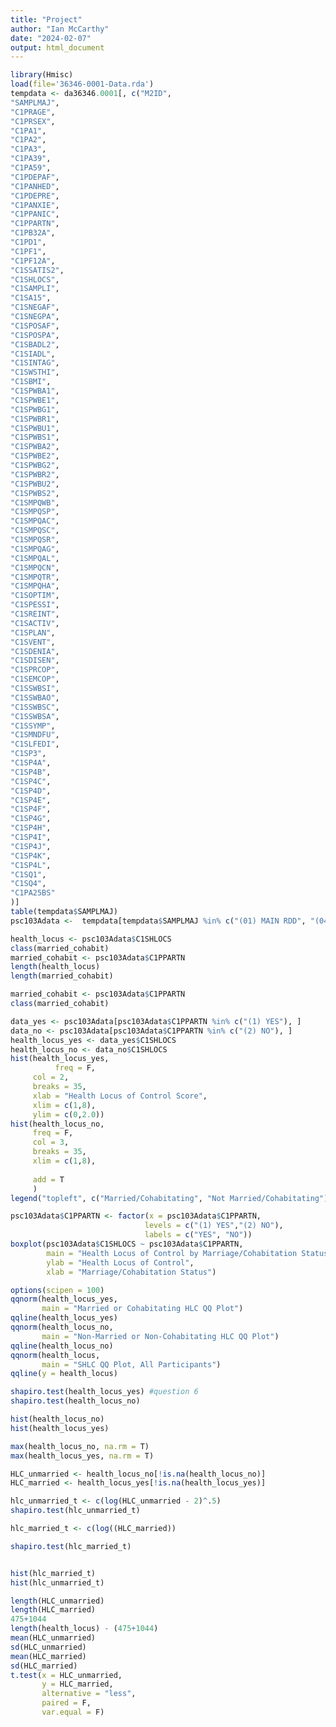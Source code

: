 ---
title: "Project"
author: "Ian McCarthy"
date: "2024-02-07"
output: html_document
---

```{r}

library(Hmisc)
load(file='36346-0001-Data.rda')
tempdata <- da36346.0001[, c("M2ID",
"SAMPLMAJ",
"C1PRAGE",
"C1PRSEX",
"C1PA1",
"C1PA2",
"C1PA3",
"C1PA39",
"C1PA59",
"C1PDEPAF",
"C1PANHED",
"C1PDEPRE",
"C1PANXIE",
"C1PPANIC",
"C1PPARTN",
"C1PB32A",
"C1PD1",
"C1PF1",
"C1PF12A",
"C1SSATIS2",
"C1SHLOCS",
"C1SAMPLI",
"C1SA15",
"C1SNEGAF",
"C1SNEGPA",
"C1SPOSAF",
"C1SPOSPA",
"C1SBADL2",
"C1SIADL",
"C1SINTAG",
"C1SWSTHI",
"C1SBMI",
"C1SPWBA1",
"C1SPWBE1",
"C1SPWBG1",
"C1SPWBR1",
"C1SPWBU1",
"C1SPWBS1",
"C1SPWBA2",
"C1SPWBE2",
"C1SPWBG2",
"C1SPWBR2",
"C1SPWBU2",
"C1SPWBS2",
"C1SMPQWB",
"C1SMPQSP",
"C1SMPQAC",
"C1SMPQSC",
"C1SMPQSR",
"C1SMPQAG",
"C1SMPQAL",
"C1SMPQCN",
"C1SMPQTR",
"C1SMPQHA",
"C1SOPTIM",
"C1SPESSI",
"C1SREINT",
"C1SACTIV",
"C1SPLAN",
"C1SVENT",
"C1SDENIA",
"C1SDISEN",
"C1SPRCOP",
"C1SEMCOP",
"C1SSWBSI",
"C1SSWBAO",
"C1SSWBSC",
"C1SSWBSA",
"C1SSYMP",
"C1SMNDFU",
"C1SLFEDI",
"C1SP3",
"C1SP4A",
"C1SP4B",
"C1SP4C",
"C1SP4D",
"C1SP4E",
"C1SP4F",
"C1SP4G",
"C1SP4H",
"C1SP4I",
"C1SP4J",
"C1SP4K",
"C1SP4L",
"C1SQ1",
"C1SQ4",
"C1PA25BS"
)] 
table(tempdata$SAMPLMAJ) 
psc103Adata <-  tempdata[tempdata$SAMPLMAJ %in% c("(01) MAIN RDD", "(04) CITY OVERSAMPLE" ), ]
```

```{r}
health_locus <- psc103Adata$C1SHLOCS
class(married_cohabit)
married_cohabit <- psc103Adata$C1PPARTN
length(health_locus)
length(married_cohabit)

married_cohabit <- psc103Adata$C1PPARTN
class(married_cohabit)
```

```{r}
data_yes <- psc103Adata[psc103Adata$C1PPARTN %in% c("(1) YES"), ]
data_no <- psc103Adata[psc103Adata$C1PPARTN %in% c("(2) NO"), ]
health_locus_yes <- data_yes$C1SHLOCS
health_locus_no <- data_no$C1SHLOCS
hist(health_locus_yes,
          freq = F,
     col = 2,
     breaks = 35,
     xlab = "Health Locus of Control Score",
     xlim = c(1,8),
     ylim = c(0,2.0))
hist(health_locus_no,
     freq = F,
     col = 3,
     breaks = 35,
     xlim = c(1,8),
     
     add = T
     )
legend("topleft", c("Married/Cohabitating", "Not Married/Cohabitating"), col=c(2, 3), lwd=10)
```

```{r}
psc103Adata$C1PPARTN <- factor(x = psc103Adata$C1PPARTN,
                              levels = c("(1) YES","(2) NO"),  
                              labels = c("YES", "NO"))
boxplot(psc103Adata$C1SHLOCS ~ psc103Adata$C1PPARTN, 
        main = "Health Locus of Control by Marriage/Cohabitation Status",
        ylab = "Health Locus of Control",
        xlab = "Marriage/Cohabitation Status")
```

```{r}
options(scipen = 100)
qqnorm(health_locus_yes,
       main = "Married or Cohabitating HLC QQ Plot")
qqline(health_locus_yes)
qqnorm(health_locus_no,
       main = "Non-Married or Non-Cohabitating HLC QQ Plot")
qqline(health_locus_no)
qqnorm(health_locus,
       main = "SHLC QQ Plot, All Participants")
qqline(y = health_locus)

shapiro.test(health_locus_yes) #question 6
shapiro.test(health_locus_no)

hist(health_locus_no)
hist(health_locus_yes)
```

```{r}
max(health_locus_no, na.rm = T)
max(health_locus_yes, na.rm = T)

HLC_unmarried <- health_locus_no[!is.na(health_locus_no)]
HLC_married <- health_locus_yes[!is.na(health_locus_yes)]

hlc_unmarried_t <- c(log(HLC_unmarried - 2)^.5)
shapiro.test(hlc_unmarried_t)

hlc_married_t <- c(log((HLC_married))

shapiro.test(hlc_married_t)


hist(hlc_married_t)
hist(hlc_unmarried_t)
```
```{r}

length(HLC_unmarried)
length(HLC_married)
475+1044
length(health_locus) - (475+1044)
mean(HLC_unmarried)
sd(HLC_unmarried)
mean(HLC_married)
sd(HLC_married)
t.test(x = HLC_unmarried,
       y = HLC_married,
       alternative = "less",
       paired = F,
       var.equal = F)
```


